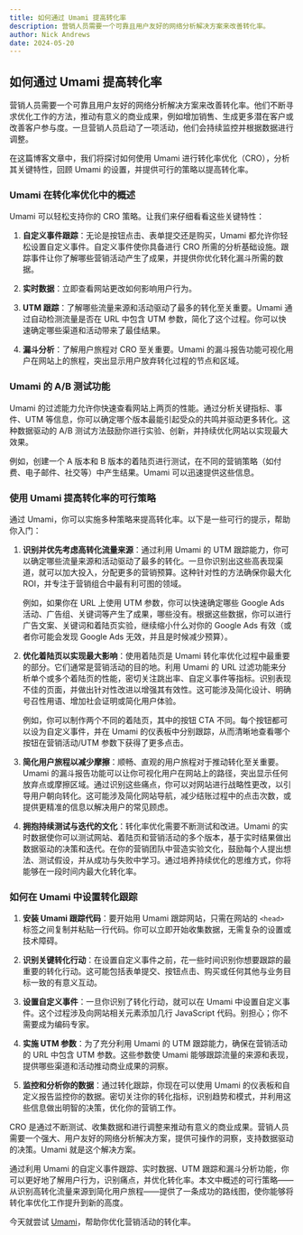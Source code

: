 ```yaml
---
title: 如何通过 Umami 提高转化率
description: 营销人员需要一个可靠且用户友好的网络分析解决方案来改善转化率。
author: Nick Andrews
date: 2024-05-20
---
```


## 如何通过 Umami 提高转化率

营销人员需要一个可靠且用户友好的网络分析解决方案来改善转化率。他们不断寻求优化工作的方法，推动有意义的商业成果，例如增加销售、生成更多潜在客户或改善客户参与度。一旦营销人员启动了一项活动，他们会持续监控并根据数据进行调整。

在这篇博客文章中，我们将探讨如何使用 Umami 进行转化率优化（CRO），分析其关键特性，回顾 Umami 的设置，并提供可行的策略以提高转化率。

### Umami 在转化率优化中的概述

Umami 可以轻松支持你的 CRO 策略。让我们来仔细看看这些关键特性：

1. **自定义事件跟踪**：无论是按钮点击、表单提交还是购买，Umami 都允许你轻松设置自定义事件。自定义事件使你具备进行 CRO 所需的分析基础设施。跟踪事件让你了解哪些营销活动产生了成果，并提供你优化转化漏斗所需的数据。

2. **实时数据**：立即查看网站更改如何影响用户行为。

3. **UTM 跟踪**：了解哪些流量来源和活动驱动了最多的转化至关重要。Umami 通过自动检测流量是否在 URL 中包含 UTM 参数，简化了这个过程。你可以快速确定哪些渠道和活动带来了最佳结果。

4. **漏斗分析**：了解用户旅程对 CRO 至关重要。Umami 的漏斗报告功能可视化用户在网站上的旅程，突出显示用户放弃转化过程的节点和区域。

### Umami 的 A/B 测试功能

Umami 的过滤能力允许你快速查看网站上两页的性能。通过分析关键指标、事件、UTM 等信息，你可以确定哪个版本最能引起受众的共鸣并驱动更多转化。这种数据驱动的 A/B 测试方法鼓励你进行实验、创新，并持续优化网站以实现最大效果。

例如，创建一个 A 版本和 B 版本的着陆页进行测试，在不同的营销策略（如付费、电子邮件、社交等）中产生结果。Umami 可以迅速提供这些信息。

### 使用 Umami 提高转化率的可行策略

通过 Umami，你可以实施多种策略来提高转化率。以下是一些可行的提示，帮助你入门：

1. **识别并优先考虑高转化流量来源**：通过利用 Umami 的 UTM 跟踪能力，你可以确定哪些流量来源和活动驱动了最多的转化。一旦你识别出这些高表现渠道，就可以加大投入，分配更多的营销预算。这种针对性的方法确保你最大化 ROI，并专注于营销组合中最有利可图的领域。

    例如，如果你在 URL 上使用 UTM 参数，你可以快速确定哪些 Google Ads 活动、广告组、关键词等产生了成果，哪些没有。根据这些数据，你可以进行广告文案、关键词和着陆页实验，继续缩小什么对你的 Google Ads 有效（或者你可能会发现 Google Ads 无效，并且是时候减少预算）。

2. **优化着陆页以实现最大影响**：使用着陆页是 Umami 转化率优化过程中最重要的部分。它们通常是营销活动的目的地。利用 Umami 的 URL 过滤功能来分析单个或多个着陆页的性能，密切关注跳出率、自定义事件等指标。识别表现不佳的页面，并做出针对性改进以增强其有效性。这可能涉及简化设计、明确号召性用语、增加社会证明或简化用户体验。

    例如，你可以制作两个不同的着陆页，其中的按钮 CTA 不同。每个按钮都可以设为自定义事件，并在 Umami 的仪表板中分别跟踪，从而清晰地查看哪个按钮在营销活动/UTM 参数下获得了更多点击。

3. **简化用户旅程以减少摩擦**：顺畅、直观的用户旅程对于推动转化至关重要。Umami 的漏斗报告功能可以让你可视化用户在网站上的路径，突出显示任何放弃点或摩擦区域。通过识别这些痛点，你可以对网站进行战略性更改，以引导用户朝向转化。这可能涉及简化网站导航，减少结账过程中的点击次数，或提供更精准的信息以解决用户的常见顾虑。

4. **拥抱持续测试与迭代的文化**：转化率优化需要不断测试和改进。Umami 的实时数据使你可以测试网站、着陆页和营销活动的多个版本，基于实时结果做出数据驱动的决策和迭代。在你的营销团队中营造实验文化，鼓励每个人提出想法、测试假设，并从成功与失败中学习。通过培养持续优化的思维方式，你将能够在一段时间内最大化转化率。

### 如何在 Umami 中设置转化跟踪

1. **安装 Umami 跟踪代码**：要开始用 Umami 跟踪网站，只需在网站的 `<head>` 标签之间复制并粘贴一行代码。你可以立即开始收集数据，无需复杂的设置或技术障碍。

2. **识别关键转化行动**：在设置自定义事件之前，花一些时间识别你想要跟踪的最重要的转化行动。这可能包括表单提交、按钮点击、购买或任何其他与业务目标一致的有意义互动。

3. **设置自定义事件**：一旦你识别了转化行动，就可以在 Umami 中设置自定义事件。这个过程涉及向网站相关元素添加几行 JavaScript 代码。别担心；你不需要成为编码专家。

4. **实施 UTM 参数**：为了充分利用 Umami 的 UTM 跟踪能力，确保在营销活动的 URL 中包含 UTM 参数。这些参数使 Umami 能够跟踪流量的来源和表现，提供哪些渠道和活动推动商业成果的洞察。

5. **监控和分析你的数据**：通过转化跟踪，你现在可以使用 Umami 的仪表板和自定义报告监控你的数据。密切关注你的转化指标，识别趋势和模式，并利用这些信息做出明智的决策，优化你的营销工作。

CRO 是通过不断测试、收集数据和进行调整来推动有意义的商业成果。营销人员需要一个强大、用户友好的网络分析解决方案，提供可操作的洞察，支持数据驱动的决策。Umami 就是这个解决方案。

通过利用 Umami 的自定义事件跟踪、实时数据、UTM 跟踪和漏斗分析功能，你可以更好地了解用户行为，识别痛点，并优化转化率。本文中概述的可行策略——从识别高转化流量来源到简化用户旅程——提供了一条成功的路线图，使你能够将转化率优化工作提升到新的高度。

今天就尝试 [Umami](https://cloud.umami.is/signup?ref=umami-blog)，帮助你优化营销活动的转化率。